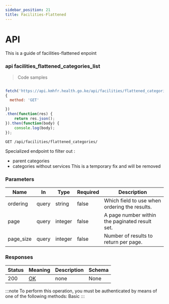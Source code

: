```yaml
---
sidebar_position: 21
title: Facilities-Flattened
---
```



# API

This is a guide of facilities-flattened enpoint



### api facilities_flattened_categories_list



> Code samples

```javascript

fetch('https://api.kmhfr.health.go.ke/api/facilities/flattened_categories/',
{
  method: 'GET'

})
.then(function(res) {
    return res.json();
}).then(function(body) {
    console.log(body);
});

```

`GET /api/facilities/flattened_categories/`

Specialized endpoint to filter out :
- parent categories
- categories without services
This is a temporary fix and will be removed

<h3 id="api_facilities_flattened_categories_list-parameters">Parameters</h3>

|Name|In|Type|Required|Description|
|---|---|---|---|---|
|ordering|query|string|false|Which field to use when ordering the results.|
|page|query|integer|false|A page number within the paginated result set.|
|page_size|query|integer|false|Number of results to return per page.|

<h3 id="api_facilities_flattened_categories_list-responses">Responses</h3>

|Status|Meaning|Description|Schema|
|---|---|---|---|
|200|[OK](https://tools.ietf.org/html/rfc7231#section-6.3.1)|none|None|

:::note
To perform this operation, you must be authenticated by means of one of the following methods:
Basic
:::
